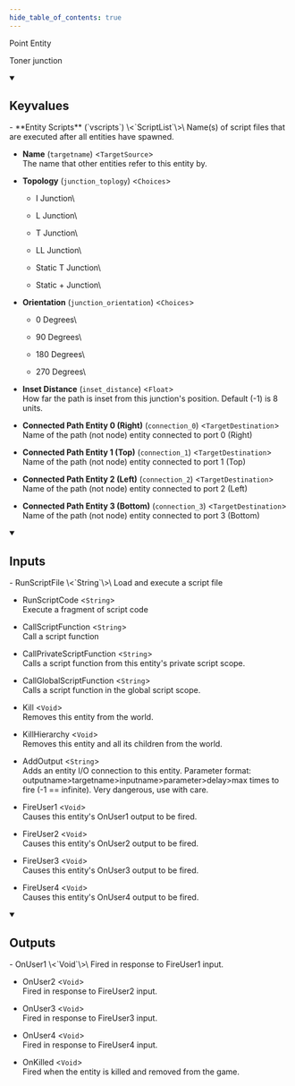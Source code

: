 ```yaml
---
hide_table_of_contents: true
---
```


<!---
!!!!!!
THIS PAGE IS AUTOGENERATED FROM GAME FGD DEFINITIONS!
DO NOT EDIT MANUALLY!
!!!!!!

In order to make edits, you can make an annotation file in /fgd_dump_overrides
-->


Point Entity

Toner junction

<details open>
<summary><h2>Keyvalues</h2></summary>
- **Entity Scripts** (`vscripts`) \<`ScriptList`\>\
Name(s) of script files that are executed after all entities have spawned.

- **Name** (`targetname`) \<`TargetSource`\>\
The name that other entities refer to this entity by.

- **Topology** (`junction_toplogy`) \<`Choices`\>
  - I Junction\
    
  - L Junction\
    
  - T Junction\
    
  - LL Junction\
    
  - Static T Junction\
    
  - Static + Junction\
    


- **Orientation** (`junction_orientation`) \<`Choices`\>
  - 0 Degrees\
    
  - 90 Degrees\
    
  - 180 Degrees\
    
  - 270 Degrees\
    


- **Inset Distance** (`inset_distance`) \<`Float`\>\
How far the path is inset from this junction's position. Default (-1) is 8 units.

- **Connected Path Entity 0 (Right)** (`connection_0`) \<`TargetDestination`\>\
Name of the path (not node) entity connected to port 0 (Right)

- **Connected Path Entity 1 (Top)** (`connection_1`) \<`TargetDestination`\>\
Name of the path (not node) entity connected to port 1 (Top)

- **Connected Path Entity 2 (Left)** (`connection_2`) \<`TargetDestination`\>\
Name of the path (not node) entity connected to port 2 (Left)

- **Connected Path Entity 3 (Bottom)** (`connection_3`) \<`TargetDestination`\>\
Name of the path (not node) entity connected to port 3 (Bottom)


 </details>
<details open>
<summary><h2>Inputs</h2></summary>
- RunScriptFile \<`String`\>\
Load and execute a script file

- RunScriptCode \<`String`\>\
Execute a fragment of script code

- CallScriptFunction \<`String`\>\
Call a script function

- CallPrivateScriptFunction \<`String`\>\
Calls a script function from this entity's private script scope.

- CallGlobalScriptFunction \<`String`\>\
Calls a script function in the global script scope.

- Kill \<`Void`\>\
Removes this entity from the world.

- KillHierarchy \<`Void`\>\
Removes this entity and all its children from the world.

- AddOutput \<`String`\>\
Adds an entity I/O connection to this entity. Parameter format: outputname&gt;targetname>inputname&gt;parameter&gt;delay&gt;max times to fire (-1 == infinite). Very dangerous, use with care.

- FireUser1 \<`Void`\>\
Causes this entity's OnUser1 output to be fired.

- FireUser2 \<`Void`\>\
Causes this entity's OnUser2 output to be fired.

- FireUser3 \<`Void`\>\
Causes this entity's OnUser3 output to be fired.

- FireUser4 \<`Void`\>\
Causes this entity's OnUser4 output to be fired.


 </details>
<details open>
<summary><h2>Outputs</h2></summary>
- OnUser1 \<`Void`\>\
Fired in response to FireUser1 input.

- OnUser2 \<`Void`\>\
Fired in response to FireUser2 input.

- OnUser3 \<`Void`\>\
Fired in response to FireUser3 input.

- OnUser4 \<`Void`\>\
Fired in response to FireUser4 input.

- OnKilled \<`Void`\>\
Fired when the entity is killed and removed from the game.


 </details>